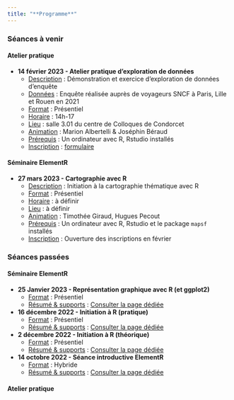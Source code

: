 ```yaml
---
title: "**Programme**"
---
```


### Séances à venir

::: panel-tabset

#### **Atelier pratique**

-   **14 février 2023 - Atelier pratique d'exploration de données**
    -   <u>Description</u> : Démonstration et exercice d'exploration de données d'enquête
    -   <u>Données</u> : Enquête réalisée auprès de voyageurs SNCF à Paris, Lille et Rouen en 2021
    -   <u>Format</u> : Présentiel
    -   <u>Horaire</u> : 14h-17
    -   <u>Lieu</u> : salle 3.01 du centre de Colloques de Condorcet
    -   <u>Animation</u> : Marion Albertelli & Joséphin Béraud
    -   <u>Prérequis</u> : Un ordinateur avec R, Rstudio installés
    -   <u>Inscription</u> : [formulaire](https://framaforms.org/elementr-atelier-donnees-sncf-1673965270)


#### **Séminaire ElementR**

-   **27 mars 2023 - Cartographie avec R**
    -   <u>Description</u> : Initiation à la cartographie thématique avec R
    -   <u>Format</u> : Présentiel
    -   <u>Horaire</u> : à définir
    -   <u>Lieu</u> : à définir
    -   <u>Animation</u> : Timothée Giraud, Hugues Pecout
    -   <u>Prérequis</u> : Un ordinateur avec R, Rstudio et le package `mapsf` installés
    -   <u>Inscription</u> : Ouverture des inscriptions en février


:::

### Séances passées

::: panel-tabset
#### **Séminaire ElementR**

-   **25 Janvier 2023 - Représentation graphique avec R (et ggplot2)**
    -   <u>Format</u> : Présentiel
    -   <u>Résumé & supports</u> : [Consulter la page dédiée](posts/seance4_ggplot.html)
-   **16 décembre 2022 - Initiation à R (pratique)**
    -   <u>Format</u> : Présentiel
    -   <u>Résumé & supports</u> : [Consulter la page dédiée](posts/seance3.html)
-   **2 décembre 2022 - Initiation à R (théorique)**
    -   <u>Format</u> : Présentiel
    -   <u>Résumé & supports</u> : [Consulter la page dédiée](posts/seance2.html)
-   **14 octobre 2022 - Séance introductive ElementR**
    -   <u>Format</u> : Hybride
    -   <u>Résumé & supports</u> : [Consulter la page dédiée](posts/seance1.html)

#### **Atelier pratique**
:::

